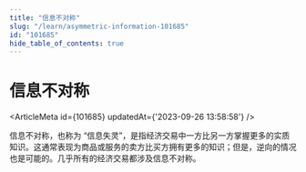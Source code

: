 ```yaml
---
title: "信息不对称"
slug: "/learn/asymmetric-information-101685"
id: "101685"
hide_table_of_contents: true
---
```



# 信息不对称

<ArticleMeta id={101685} updatedAt={'2023-09-26 13:58:58'} />
<div className='border-solid border-b border-t-0 my-4 border-[var(--ifm-color-gray-300)]' />

信息不对称，也称为 “信息失灵”，是指经济交易中一方比另一方掌握更多的实质知识。这通常表现为商品或服务的卖方比买方拥有更多的知识；但是，逆向的情况也是可能的。几乎所有的经济交易都涉及信息不对称。
